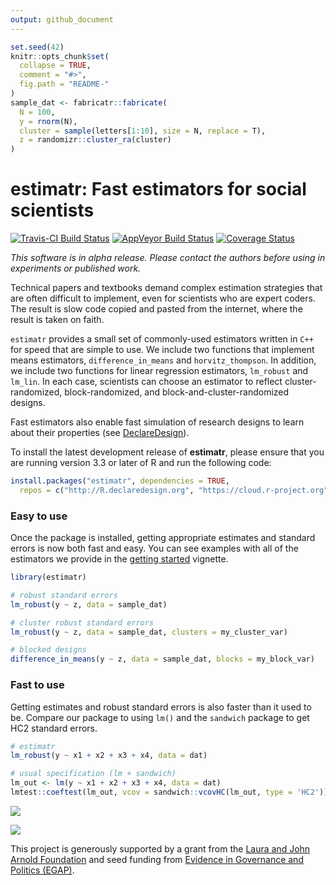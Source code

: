 ```yaml
---
output: github_document
---
```


<!-- README.md is generated from README.Rmd. Please edit that file -->

```r
set.seed(42)
knitr::opts_chunk$set(
  collapse = TRUE, 
  comment = "#>",
  fig.path = "README-"  
)
sample_dat <- fabricatr::fabricate(
  N = 100,
  y = rnorm(N),
  cluster = sample(letters[1:10], size = N, replace = T),
  z = randomizr::cluster_ra(cluster)
)
```

# estimatr: Fast estimators for social scientists

[![Travis-CI Build Status](https://travis-ci.org/DeclareDesign/estimatr.svg?branch=master)](https://travis-ci.org/DeclareDesign/estimatr)
[![AppVeyor Build Status](https://ci.appveyor.com/api/projects/status/github/DeclareDesign/estimatr?branch=master&svg=true)](https://ci.appveyor.com/project/DeclareDesign/estimatr)
[![Coverage Status](https://coveralls.io/repos/github/DeclareDesign/estimatr/badge.svg?branch=master)](https://coveralls.io/github/DeclareDesign/estimatr?branch=master)

*This software is in alpha release. Please contact the authors before using in experiments or published work.*

Technical papers and textbooks demand complex estimation strategies that are often difficult to implement, even for scientists who are expert coders. The result is slow code copied and pasted from the internet, where the result is taken on faith.

`estimatr` provides a small set of commonly-used estimators written in `C++` for speed that are simple to use. We include two functions that implement means estimators, `difference_in_means` and `horvitz_thompson`. In addition, we include two functions for linear regression estimators, `lm_robust` and `lm_lin`. In each case, scientists can choose an estimator to reflect cluster-randomized, block-randomized, and block-and-cluster-randomized designs.

Fast estimators also enable fast simulation of research designs to learn about their properties (see [DeclareDesign](http://declaredesign.org)). 

To install the latest development release of **estimatr**, please ensure that you are running version 3.3 or later of R and run the following code:

```r
install.packages("estimatr", dependencies = TRUE,
  repos = c("http://R.declaredesign.org", "https://cloud.r-project.org"))
```

### Easy to use

Once the package is installed, getting appropriate estimates and standard errors is now both fast and easy. You can see examples with all of the estimators we provide in the [getting started](articles/estimatr-vignette.html) vignette.

```r
library(estimatr)

# robust standard errors
lm_robust(y ~ z, data = sample_dat)

# cluster robust standard errors
lm_robust(y ~ z, data = sample_dat, clusters = my_cluster_var)

# blocked designs
difference_in_means(y ~ z, data = sample_dat, blocks = my_block_var)
```

### Fast to use

Getting estimates and robust standard errors is also faster than it used to be. Compare our package to using `lm()` and the `sandwich` package to get HC2 standard errors.

```r
# estimatr
lm_robust(y ~ x1 + x2 + x3 + x4, data = dat)

# usual specification (lm + sandwich)
lm_out <- lm(y ~ x1 + x2 + x3 + x4, data = dat)
lmtest::coeftest(lm_out, vcov = sandwich::vcovHC(lm_out, type = 'HC2'))
```

![](vignettes/lm_speed.png)

![](vignettes/lm_speed_covars.png)

This project is generously supported by a grant from the [Laura and John Arnold Foundation](http://www.arnoldfoundation.org) and seed funding from [Evidence in Governance and Politics (EGAP)](http://egap.org).
